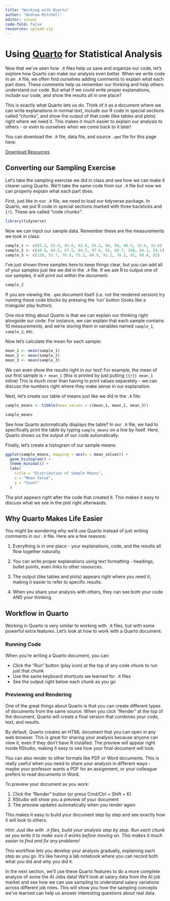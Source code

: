 ```yaml
---
title: "Working with Quarto"
author: "Andrew Mitchell"
editor: visual
code-fold: false
resources: upload.zip
---
```


# Using [Quarto](https://quarto.org) for Statistical Analysis

Now that we've seen how `.R` files help us save and organize our code, let's explore how Quarto can make our analysis even better. When we write code in an `.R` file, we often find ourselves adding comments to explain what each part does. These comments help us remember our thinking and help others understand our code. But what if we could write proper explanations, include our code, and show the results all in one place?

This is exactly what Quarto lets us do. Think of it as a document where we can write explanations in normal text, include our R code in special sections called "chunks", and show the output of that code (like tables and plots) right where we need it. This makes it much easier to explain our analysis to others - or even to ourselves when we come back to it later!

You can download the `.R` file, data file, and source `.qmd` file for this page here:

<a class="btn btn-outline-primary" role="button" href="upload.zip"
   download="sampling-exercise-resources.zip"> Download Resources </a>

## Converting our Sampling Exercise

Let's take the sampling exercise we did in class and see how we can make it clearer using Quarto. We'll take the same code from our `.R` file but now we can properly explain what each part does.

First, just like in our `.R` file, we need to load our tidyverse package. In Quarto, we put R code in special sections marked with three backticks and `{r}`. These are called "code chunks":

```r
library(tidyverse)
```

Now we can input our sample data. Remember these are the measurements we took in class:

```r
sample_1 <- c(83.2, 82.6, 82.6, 82.6, 93.2, 94, 94, 48.5, 33.6, 33.6)
sample_2 <- c(48.8, 86.5, 67.5, 84.5, 97.6, 92, 60.7, 108, 84.3, 58.5)
sample_3 <- c(128, 53.7, 70.9, 75.2, 84.9, 91.2, 70.2, 82, 88.8, 82)
```

I've just shown three samples here to keep things clear, but you can add all of your samples just like we did in the `.R` file. If we ask R to output one of our samples, it will print out within the document:

```r
sample_2
```

If you are viewing the `.qmd` document itself (i.e. not the rendered version) try running these code blocks by pressing the 'run' button (looks like a triangular play button).

One nice thing about Quarto is that we can explain our thinking right alongside our code. For instance, we can explain that each sample contains 10 measurements, and we're storing them in variables named `sample_1`, `sample_2`, etc.

Now let's calculate the mean for each sample:

```r
mean_1 <- mean(sample_1)
mean_2 <- mean(sample_2)
mean_3 <- mean(sample_3)
```

We can even show the results right in our text! For example, the mean of our first sample is `r mean_1` (this is printed by just putting `{{r}} mean_1` inline) This is much nicer than having to print values separately - we can discuss the numbers right where they make sense in our explanation.

Next, let's create our table of means just like we did in the `.R` file:

```r
sample_means <- tibble(mean_values = c(mean_1, mean_2, mean_3))

sample_means
```

See how Quarto automatically displays the table? In our `.R` file, we had to specifically print the table by typing `sample_means` on a line by itself. Here, Quarto shows us the output of our code automatically.

Finally, let's create a histogram of our sample means:

```r
ggplot(sample_means, mapping = aes(x = mean_values)) +
  geom_histogram() +
  theme_minimal() +
  labs(
    title = "Distribution of Sample Means",
    x = "Mean Value",
    y = "Count"
  )
```

The plot appears right after the code that created it. This makes it easy to discuss what we see in the plot right afterwards.

## Why Quarto Makes Life Easier

You might be wondering why we'd use Quarto instead of just writing comments in our `.R` file. Here are a few reasons:

1.  Everything is in one place - your explanations, code, and the results all flow together naturally.

2.  You can write proper explanations using text formatting - headings, bullet points, even links to other resources.

3.  The output (like tables and plots) appears right where you need it, making it easier to refer to specific results.

4.  When you share your analysis with others, they can see both your code AND your thinking.

## Workflow in Quarto

Working in Quarto is very similar to working with `.R` files, but with some powerful extra features. Let's look at how to work with a Quarto document:

### Running Code

When you're writing a Quarto document, you can:

-   Click the "Run" button (play icon) at the top of any code chunk to run just that chunk
-   Use the same keyboard shortcuts we learned for `.R` files
-   See the output right below each chunk as you go

### Previewing and Rendering

One of the great things about Quarto is that you can create different types of documents from the same source. When you click "Render" at the top of the document, Quarto will create a final version that combines your code, text, and results.

By default, Quarto creates an HTML document that you can open in any web browser. This is great for sharing your analysis because anyone can view it, even if they don't have R installed. The preview will appear right inside RStudio, making it easy to see how your final document will look.

You can also render to other formats like PDF or Word documents. This is really useful when you need to share your analysis in different ways - maybe your professor wants a PDF for an assignment, or your colleague prefers to read documents in Word.

To preview your document as you work:

1.  Click the "Render" button (or press Cmd/Ctrl + Shift + K)
2.  RStudio will show you a preview of your document
3.  The preview updates automatically when you render again

This makes it easy to build your document step by step and see exactly how it will look to others.

::: aside
*Hint: Just like with `.R` files, build your analysis step by step. Run each chunk as you write it to make sure it works before moving on. This makes it much easier to find and fix any problems!*
:::

This workflow lets you develop your analysis gradually, explaining each step as you go. It's like having a lab notebook where you can record both what you did and why you did it.

In the next section, we'll use these Quarto features to do a more complete analysis of some the AI Jobs data! We'll look at salary data from the AI job market and see how we can use sampling to understand salary variations across different job roles. This will show you how the sampling concepts we've learned can help us answer interesting questions about real data.
